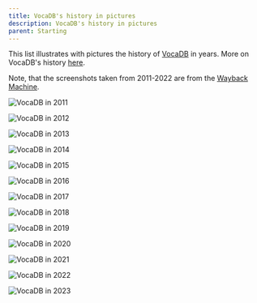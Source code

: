 ---
title: VocaDB's history in pictures
description: VocaDB's history in pictures
parent: Starting
---

This list illustrates with pictures the history of [VocaDB](https://vocadb.net/) in years. More on VocaDB's history [here](https://wiki.vocadb.net/wiki/30/vocadbs-history).

Note, that the screenshots taken from 2011-2022 are from the [Wayback Machine](https://web.archive.org/web/20111101000000*/https://vocadb.net/).

![VocaDB in 2011](public/images/vocadb_history/VocaDB_2011.png)

![VocaDB in 2012](public/images/vocadb_history/VocaDB_2012.png)

![VocaDB in 2013](public/images/vocadb_history/VocaDB_2013.png)

![VocaDB in 2014](public/images/vocadb_history/VocaDB_2014.png)

![VocaDB in 2015](public/images/vocadb_history/VocaDB_2015.png)

![VocaDB in 2016](public/images/vocadb_history/VocaDB_2016.png)

![VocaDB in 2017](public/images/vocadb_history/VocaDB_2017.png)

![VocaDB in 2018](public/images/vocadb_history/VocaDB_2018.png)

![VocaDB in 2019](public/images/vocadb_history/VocaDB_2019.png)

![VocaDB in 2020](public/images/vocadb_history/VocaDB_2020.png)

![VocaDB in 2021](public/images/vocadb_history/VocaDB_2021.png)

![VocaDB in 2022](public/images/vocadb_history/VocaDB_2022.png)

![VocaDB in 2023](public/images/vocadb_history/VocaDB_2023.png)